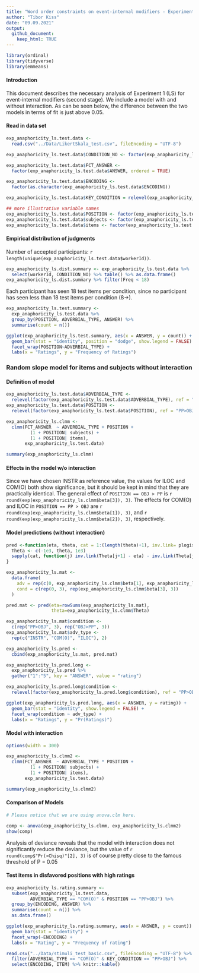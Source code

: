 ```yaml
---
title: "Word order constraints on event-internal modifiers - Experiment 1: Likert Scale study on Anaphoricity"
author: "Tibor Kiss"
date: "09.09.2021"
output:
  github_document:
    keep_html: TRUE
---
```


```r
library(ordinal)
library(tidyverse)
library(emmeans)
```

#### Introduction

This document describes the necessary analysis of Experiment 1 (LS) for event-internal modifiers (second stage). We include a model with and without interaction. As can be seen below, the difference between the two models in terms of fit is just above 0.05. 


#### Read in data set

```r
exp_anaphoricity_ls.test.data <- 
  read.csv("../Data/LikertSkala_test.csv", fileEncoding = "UTF-8")

exp_anaphoricity_ls.test.data$CONDITION_NO <- factor(exp_anaphoricity_ls.test.data$CONDITION_NO)

exp_anaphoricity_ls.test.data$FCT_ANSWER <- 
  factor(exp_anaphoricity_ls.test.data$ANSWER, ordered = TRUE)

exp_anaphoricity_ls.test.data$ENCODING <- 
  factor(as.character(exp_anaphoricity_ls.test.data$ENCODING))

exp_anaphoricity_ls.test.data$KEY_CONDITION = relevel(exp_anaphoricity_ls.test.data$KEY_CONDITION, "PP>OBJ") ## CONDITION_NO 1

## more illustrative variable names
exp_anaphoricity_ls.test.data$POSITION <- factor(exp_anaphoricity_ls.test.data$KEY_CONDITION)
exp_anaphoricity_ls.test.data$subjects <- factor(exp_anaphoricity_ls.test.data$workerId)
exp_anaphoricity_ls.test.data$items <- factor(exp_anaphoricity_ls.test.data$ENCODING)

```

#### Empirical distribution of judgments

Number of accepted participants: `r length(unique(exp_anaphoricity_ls.test.data$workerId))`.

```r
exp_anaphoricity_ls.dist.summary <- exp_anaphoricity_ls.test.data %>% 
  select(workerId, CONDITION_NO) %>% table() %>% as.data.frame()
exp_anaphoricity_ls.dist.summary %>% filter(Freq < 18)
```

Each participant has seen 18 test items per condition, since no participant has seen less than 18 test items per condition (8->). 

```r

exp_anaphoricity_ls.test.summary <- 
  exp_anaphoricity_ls.test.data %>% 
  group_by(POSITION, ADVERBIAL_TYPE, ANSWER) %>% 
  summarise(count = n())

ggplot(exp_anaphoricity_ls.test.summary, aes(x = ANSWER, y = count)) +
  geom_bar(stat = "identity", position = "dodge", show.legend = FALSE) +
  facet_wrap(POSITION~ADVERBIAL_TYPE) + 
  labs(x = "Ratings", y = "Frequency of Ratings")

```


### Random slope model for items and subjects without interaction

#### Definition of model

```r

exp_anaphoricity_ls.test.data$ADVERBIAL_TYPE <-
  relevel(factor(exp_anaphoricity_ls.test.data$ADVERBIAL_TYPE), ref = "INSTR")
exp_anaphoricity_ls.test.data$POSITION <-
  relevel(factor(exp_anaphoricity_ls.test.data$POSITION), ref = "PP>OBJ")

exp_anaphoricity_ls.clmm <- 
  clmm(FCT_ANSWER  ~ ADVERBIAL_TYPE + POSITION + 
         (1 + POSITION| subjects) + 
         (1 + POSITION| items), 
       exp_anaphoricity_ls.test.data)

summary(exp_anaphoricity_ls.clmm)

```

#### Effects in the model w/o interaction

Since we have chosen INSTR as reference value, the values for ILOC and COM(O) both show significance, but it should be kept in mind that they are practically identical. The general effect of `POSITION == OBJ > PP` is `r round(exp(exp_anaphoricity_ls.clmm$beta[3]), 3)`. The effects for COM(O) and ILOC in `POSITION == PP > OBJ` are `r round(exp(exp_anaphoricity_ls.clmm$beta[1]), 3)`, and `r round(exp(exp_anaphoricity_ls.clmm$beta[2]), 3)`, respectively.  


#### Model predictions (without interaction)

```r

pred <-function(eta, theta, cat = 1:(length(theta)+1), inv.link= plogis){
  Theta <- c(-1e3, theta, 1e3)
  sapply(cat, function(j) inv.link(Theta[j+1] - eta) - inv.link(Theta[j] - eta))
}

exp_anaphoricity_ls.mat <- 
  data.frame(
    adv = rep(c(0, exp_anaphoricity_ls.clmm$beta[1], exp_anaphoricity_ls.clmm$beta[2]), 2),
    cond = c(rep(0, 3), rep(exp_anaphoricity_ls.clmm$beta[3], 3))
  )

pred.mat <- pred(eta=rowSums(exp_anaphoricity_ls.mat), 
                 theta=exp_anaphoricity_ls.clmm$Theta)

exp_anaphoricity_ls.mat$condition <- 
  c(rep("PP>OBJ", 3), rep("OBJ>PP", 3))
exp_anaphoricity_ls.mat$adv_type <- 
  rep(c("INSTR", "COM(O)", "ILOC"), 2)

exp_anaphoricity_ls.pred <- 
  cbind(exp_anaphoricity_ls.mat, pred.mat)

exp_anaphoricity_ls.pred.long <- 
  exp_anaphoricity_ls.pred %>%
  gather("1":"5", key = "ANSWER", value = "rating")

exp_anaphoricity_ls.pred.long$condition <- 
  relevel(factor(exp_anaphoricity_ls.pred.long$condition), ref = "PP>OBJ")

ggplot(exp_anaphoricity_ls.pred.long, aes(x = ANSWER, y = rating)) + 
  geom_bar(stat = "identity", show.legend = FALSE) + 
  facet_wrap(condition ~ adv_type) + 
  labs(x = "Ratings", y = "Pr(Ratings)")


```

#### Model with interaction

```r

options(width = 300)

exp_anaphoricity_ls.clmm2 <- 
  clmm(FCT_ANSWER  ~ ADVERBIAL_TYPE * POSITION + 
         (1 + POSITION| subjects) + 
         (1 + POSITION| items), 
       exp_anaphoricity_ls.test.data)

summary(exp_anaphoricity_ls.clmm2)


```


#### Comparison of Models


```r

# Please notice that we are using anova.clm here.

comp <- anova(exp_anaphoricity_ls.clmm, exp_anaphoricity_ls.clmm2)
show(comp)
```

Analysis of deviance reveals that the model with interaction does not significantly reduce the deviance, but the value of `r round(comp$"Pr(>Chisq)"[2], 3)` is of course pretty close to the famous threshold of P = 0.05


#### Test items in disfavored positions with high ratings 

```r

exp_anaphoricity_ls.rating.summary <- 
  subset(exp_anaphoricity_ls.test.data, 
         ADVERBIAL_TYPE == "COM(O)" & POSITION == "PP>OBJ") %>% 
  group_by(ENCODING, ANSWER) %>% 
  summarise(count = n()) %>%
  as.data.frame()

ggplot(exp_anaphoricity_ls.rating.summary, aes(x = ANSWER, y = count)) +
  geom_bar(stat = "identity") +
  facet_wrap(~ENCODING) +
  labs(x = "Rating", y = "Frequency of rating")
```

```r
read.csv("../Data/stimuli_test_basic.csv", fileEncoding = "UTF-8") %>% 
  filter(ADVERBIAL_TYPE == "COM(O)" & KEY_CONDITION == "PP>OBJ") %>%
  select(ENCODING, ITEM) %>% knitr::kable()
```


